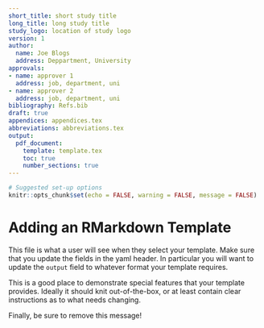 ```yaml
---
short_title: short study title
long_title: long study title
study_logo: location of study logo
version: 1
author:
  name: Joe Blogs
  address: Deppartment, University
approvals:
- name: approver 1
  address: job, department, uni
- name: approver 2
  address: job, department, uni
bibliography: Refs.bib
draft: true
appendices: appendices.tex
abbreviations: abbreviations.tex
output:
  pdf_document:
    template: template.tex
    toc: true
    number_sections: true
---
```


```r
# Suggested set-up options
knitr::opts_chunk$set(echo = FALSE, warning = FALSE, message = FALSE)
```

# Adding an RMarkdown Template

This file is what a user will see when they select your template. Make sure that you update the fields in the yaml header. In particular you will want to update the `output` field to whatever format your template requires.

This is a good place to demonstrate special features that your template provides. Ideally it should knit out-of-the-box, or at least contain clear instructions as to what needs changing.

Finally, be sure to remove this message!
